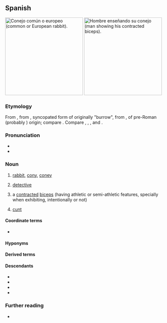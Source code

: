 {{also|Conejo|conéjo}}
==Spanish==
{{wikipedia|lang=es}}
[[File:Oryctolagus cuniculus Tasmania 2.jpg|thumb|250px|Conejo común o europeo (common or European rabbit).]]
[[File:Arm_flex_supinate.jpg|thumb|250px|Hombre enseñando su conejo (man showing his contracted biceps).]]

===Etymology===
From {{inh|es|osp|conejo}}, from {{inh|es|VL.|*cuniclus}}, syncopated form of {{inh|es|la|cunīculus}} originally "burrow", from {{der|es|grc|κύνικλος}}, of pre-Roman (probably {{der|es|xib|-}}) origin; compare {{cog|eu|untxi||rabbit}}. Compare {{cog|gl|coello}}, {{cog|pt|coelho}}, {{cog|it|coniglio}}, and {{cog|en|cony}}.

===Pronunciation===
{{es-IPA}}
* {{audio|es|LL-Q1321 (spa)-Millars-conejo.wav|Audio (Spain)}}
* {{rhymes|es|exo|s=3}}

===Noun===
{{es-noun|m|f=coneja}}

# [[rabbit]], [[cony]], [[coney]] {{gloss|male or unspecified sex}}
#: {{syn|es|ñeco}}
#: {{hyper|es|lagomorfo}}
#: {{hypo|es|gazapo}}
# {{lb|es|Central America}} [[detective]]
#: {{syn|es|detective}}
# {{lb|es|muscle}} a [[contracted]] [[biceps]] (having athletic or semi-athletic features, specially when exhibiting, intentionally or not)
# {{lb|es|vulgar|slang}} [[cunt]] {{gloss|female genitalia}}

====Coordinate terms====
* {{l|es|liebre}}

====Hyponyms====
{{col3|es|conejo de los volcanes
|conejo europeo}}

====Derived terms====
{{der3|es
|conejar
|conejero
|conejito
|conejillo de Indias
|conejo de Angora
|conejo pintado
}}

====Descendants====
* {{desc|bor=1|ceb|koneho}}
* {{desc|bor=1|pap|koneu}}
* {{desc|bor=1|qu|kunu}}
* {{desc|bor=1|tl|kuneho}}

===Further reading===
* {{R:DRAE}}

{{C|es|Astrology}}

{{C|es|Rabbits}}